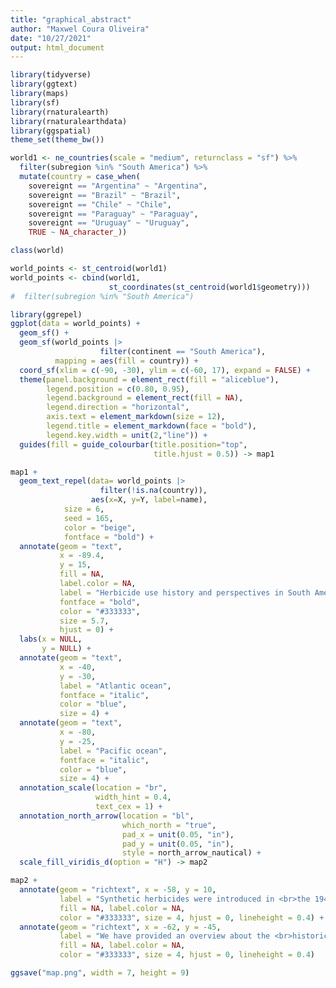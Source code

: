 ```yaml
---
title: "graphical_abstract"
author: "Maxwel Coura Oliveira"
date: "10/27/2021"
output: html_document
---
```


```r
library(tidyverse)
library(ggtext)
library(maps)
library(sf)
library(rnaturalearth)
library(rnaturalearthdata)
library(ggspatial)
theme_set(theme_bw())
```


```r
world1 <- ne_countries(scale = "medium", returnclass = "sf") %>% 
  filter(subregion %in% "South America") %>% 
  mutate(country = case_when(
    sovereignt == "Argentina" ~ "Argentina",
    sovereignt == "Brazil" ~ "Brazil",
    sovereignt == "Chile" ~ "Chile",
    sovereignt == "Paraguay" ~ "Paraguay",
    sovereignt == "Uruguay" ~ "Uruguay",
    TRUE ~ NA_character_))

class(world) 
```


```r
world_points <- st_centroid(world1)
world_points <- cbind(world1, 
                      st_coordinates(st_centroid(world1$geometry)))
#  filter(subregion %in% "South America")
```



```r
library(ggrepel)
ggplot(data = world_points) +
  geom_sf() +
  geom_sf(world_points |> 
                    filter(continent == "South America"),
          mapping = aes(fill = country)) +
  coord_sf(xlim = c(-90, -30), ylim = c(-60, 17), expand = FALSE) +
  theme(panel.background = element_rect(fill = "aliceblue"),
        legend.position = c(0.80, 0.95),
        legend.background = element_rect(fill = NA),
        legend.direction = "horizontal",
        axis.text = element_markdown(size = 12),
        legend.title = element_markdown(face = "bold"),
        legend.key.width = unit(2,"line")) +
  guides(fill = guide_colourbar(title.position="top",
                                title.hjust = 0.5)) -> map1
```


```r
map1 +
  geom_text_repel(data= world_points |> 
                    filter(!is.na(country)),
                  aes(x=X, y=Y, label=name),
            size = 6, 
            seed = 165,
            color = "beige", 
            fontface = "bold") +
  annotate(geom = "text", 
           x = -89.4, 
           y = 15, 
           fill = NA, 
           label.color = NA,
           label = "Herbicide use history and perspectives in South America", 
           fontface = "bold", 
           color = "#333333", 
           size = 5.7, 
           hjust = 0) +
  labs(x = NULL, 
       y = NULL) +
  annotate(geom = "text", 
           x = -40, 
           y = -30, 
           label = "Atlantic ocean", 
           fontface = "italic", 
           color = "blue", 
           size = 4) +
  annotate(geom = "text", 
           x = -80, 
           y = -25, 
           label = "Pacific ocean", 
           fontface = "italic", 
           color = "blue", 
           size = 4) +
  annotation_scale(location = "br", 
                   width_hint = 0.4, 
                   text_cex = 1) + 
  annotation_north_arrow(location = "bl", 
                         which_north = "true",
                         pad_x = unit(0.05, "in"),
                         pad_y = unit(0.05, "in"), 
                         style = north_arrow_nautical) + 
  scale_fill_viridis_d(option = "H") -> map2
```

  
```r
map2 +
  annotate(geom = "richtext", x = -58, y = 10, 
           label = "Synthetic herbicides were introduced in <br>the 1940s. Since then, herbicides have <br>become a major tool for vegetation <br>management worldwide.", 
           fill = NA, label.color = NA,
           color = "#333333", size = 4, hjust = 0, lineheight = 0.4) +
  annotate(geom = "richtext", x = -62, y = -45, 
           label = "We have provided an overview about the <br>historical use and the future perspectives of <br>herbicides in **South America**. We focused on <br>herbicide use in row crops of Brazil, <br>Argentina, Uruguay, Paraguay, and Chile.", 
           fill = NA, label.color = NA,
           color = "#333333", size = 4, hjust = 0, lineheight = 0.4) 

ggsave("map.png", width = 7, height = 9)
```